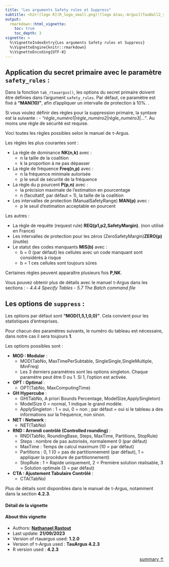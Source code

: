 ```yaml
---
title: "Les arguments Safety rules et Suppress"
subtitle: <h2>![logo R](R_logo_small.png)![logo &tau;-Argus](TauBall2_small.png)<br/>Package {rtauargus}</h2>
output:
  rmarkdown::html_vignette:
    toc: true
    toc_depth: 3
vignette: >
  %\VignetteIndexEntry{Les arguments Safety rules et Suppress}
  %\VignetteEngine{knitr::rmarkdown}
  %\VignetteEncoding{UTF-8}
---
```





## Application du secret primaire avec le paramètre `safety_rules` :

Dans la fonction `tab_rtauargus()`, les options du secret primaire doivent être définies dans l'argument `safety_rules`. Par défaut, ce paramètre est fixé à **"MAN(10) "**, afin d'appliquer un intervalle de protection à 10%. .

Si vous voulez définir des règles pour la suppression primaire, la syntaxe est la suivante :
- *"règle_numéro1|règle_numéro2|règle_numéro3|... "*.
Au moins une règle de sécurité est requise.

Voci toutes les règles possibles selon le manuel de &tau;-Argus.

Les règles les plus courantes sont :

- La règle de dominance **NK(n,k)** avec :
  - n la taille de la coalition
  - k la proportion à ne pas dépasser
- La règle de fréquence **Freq(n,p)** avec :
  - n la fréquence minimale autorisée
  - p le seuil de sécurité de la fréquence
- La règle du p pourcent **P(p,n)** avec :
  - la précision maximale de l'estimation en pourcentage
  - n (facultatif, par défaut = 1), la taille de la coalition
- Les intervalles de protection (ManualSafetyRange) **MAN(p)** avec :
  - p le seuil d'estimation acceptable en pourcent

Les autres :

- La règle de requête (request rule) **REQ(p1,p2,SafetyMargin)**. (non utilisé en France)
- Les intervalles de protection pour les zéros (ZeroSafetyMargin)**ZERO(p)** (inutile)
- Le statut des codes manquants **MIS(b)** avec :
  - b = 0 (par défaut) les cellules avec un code manquant sont considérés à risque
  - b = 1 ces cellules sont toujours sûres

Certaines règles peuvent apparaître plusieurs fois **P,NK**.

Vous pouvez obtenir plus de détails avec le manuel &tau;-Argus dans les sections :
- _4.4.4 Specify Tables_
- _5.7 The Batch command file_

## Les options de `suppress` :

Les options par défaut sont **"MOD(1,5,1,0,0) "**.
Cela convient pour les statistiques d'entreprises.

Pour chacun des paramètres suivants, le numéro du tableau est nécessaire, dans notre cas il sera toujours **1**.

Les options possibles sont :

- **MOD : Modular** :
  - MOD(TabNo, MaxTimePerSubtable, SingleSingle,SingleMultiple, MinFreq)
  - Les 3 derniers paramètres sont les options singleton.
  Chaque paramètre peut être 0 ou 1. Si 1, l'option est activée.

 - **OPT : Optimal** :
   - OPT(TabNo, MaxComputingTime)

- **GH Hypercube** :
  - GH(TabNo, A priori Bounds Percentage, ModelSize,ApplySingleton)
  - ModelSize 0 = normal, 1 indique le grand modèle.
  - ApplySingleton : 1 = oui, 0 = non ; par défaut = oui si le tableau a des informations sur la fréquence, non sinon.

- **NET : Network** :
   - NET(TabNo)

- **RND : Arrondi contrôlé (Controlled rounding)** :
  - RND(TabNo, RoundingBase, Steps, MaxTime, Partitions, StopRule)
  - Steps : nombre de pas autorisés, normalement 0 (par défaut)
   - MaxTime : Temps de calcul maximum (10 = par défaut)
   - Partitions : 0, 1 (0 = pas de partitionnement (par défaut), 1 = appliquer la procédure de partitionnement)
   - StopRule : 1 = Rapide uniquement, 2 = Première solution réalisable, 3 = Solution optimale (3 = par défaut)

- **CTA : Ajustement Tabulaire Contrôlé** :
  - CTA(TabNo)

Plus de détails sont disponibles dans le manuel de &tau;-Argus, notamment dans la section **4.2.3**.

#### Détail de la vignette

#### About this vignette

- Authors: **<a href="mailto:nathanael.rastout@insee.fr">Nathanael Rastout</a>**
- Last update: **21/09/2023**
- Version of rtauargus used: **1.2.0**
- Version of &tau;-Argus used : **TauArgus 4.2.3**
- R version used :  **4.2.3**

<p style="text-align: right">
  <a href="#TOC" title="Back to summary">summary &uarr;</a>
</p>

